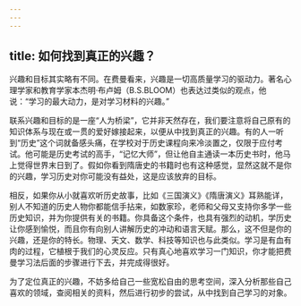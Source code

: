 ```yaml
---
---
---
```

title: 如何找到真正的兴趣？
---




兴趣和目标其实略有不同。在费曼看来，兴趣是一切高质量学习的驱动力。著名心理学家和教育学家本杰明·布卢姆（B.S.BLOOM）也表达过类似的观点，他说：“学习的最大动力，是对学习材料的兴趣。”

联系兴趣和目标的是一座“人为桥梁”，它并非天然存在，我们要注意将自己原有的知识体系与现在或一贯的爱好嫁接起来，以便从中找到真正的兴趣。有的人一听到“历史”这个词就备感头痛，在学校对于历史课程向来冷淡置之，仅限于应付考试。他可能是历史考试的高手，“记忆大师”，但让他自主通读一本历史书时，他马上觉得世界末日到了。假如你看到隋唐史的书籍时也有这种感觉，显然这就不是你的兴趣，学习历史对你可能没有益处，这是应该放弃的目标。

相反，如果你从小就喜欢听历史故事，比如《三国演义》《隋唐演义》耳熟能详，别人不知道的历史人物你都能信手拈来，如数家珍，老师和父母又支持你多学一些历史知识，并为你提供有关的书籍。你具备这个条件，也具有强烈的动机，学历史让你感到愉悦，而且你有向别人讲解历史的冲动和语言天赋。那么，这不但是你的兴趣，还是你的特长。物理、天文、数学、科技等知识也与此类似。学习是有血有肉的过程，它植根于我们的心灵反应。只有真心地喜欢学习一门知识，你才能把费曼学习法后面的步骤进行下去，并完成得很好。

为了定位真正的兴趣，不妨多给自己一些宽松自由的思考空间，深入分析那些自己喜欢的领域，查阅相关的资料，然后进行初步的尝试，从中找到自己学习的对象。